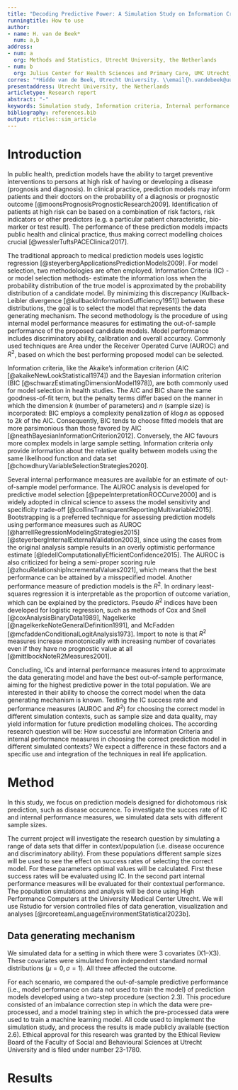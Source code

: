 ```yaml
---
title: "Decoding Predictive Power: A Simulation Study on Information Criteria vs. Internal Performance Measures"
runningtitle: How to use
author:
- name: H. van de Beek*
  num: a,b
address:
- num: a
  org: Methods and Statistics, Utrecht University, the Netherlands
- num: b
  org: Julius Center for Health Sciences and Primary Care, UMC Utrecht, the Netherlands
corres: "*Hidde van de Beek, Utrecht University. \\email{h.vandebeek@uu.nl}"
presentaddress: Utrecht University, the Netherlands
articletype: Research report
abstract: "-"
keywords: Simulation study, Information criteria, Internal performance measures, Predictive power, Model selection
bibliography: references.bib
output: rticles::sim_article
---
```


# Introduction
In public health, prediction models have the ability to target preventive interventions to persons at high risk of having or developing a disease (prognosis and diagnosis). In clinical practice, prediction models may inform patients and their doctors on the probability of a diagnosis or prognostic outcome [@moonsPrognosisPrognosticResearch2009]. Identification of patients at high risk can be based on a combination of risk factors, risk indicators or other predictors (e.g. a particular patient characteristic, bio-marker or test result). The performance of these prediction models impacts public health and clinical practice, thus making correct modelling choices crucial [@wesslerTuftsPACEClinical2017].

The traditional approach to medical prediction models uses logistic regression [@steyerbergApplicationsPredictionModels2009]. For model selection, two methodologies are often employed. Information Criteria (IC) -or model selection methods- estimate the information loss when the probability distribution of the true model is approximated by the probability distribution of a candidate model. By minimizing this discrepancy (Kullback-Leibler divergence [@kullbackInformationSufficiency1951]) between these distributions, the goal is to select the model that represents the data generating mechanism. The second methodology is the procedure of using internal model performance measures for estimating the out-of-sample performance of the proposed candidate models. Model performance includes discriminatory ability, calibration and overall accuracy. Commonly used techniques are Area under the Receiver Operated Curve (AUROC) and $R^2$, based on which the best performing proposed model can be selected.

Information criteria, like the Akaike’s information criterion (AIC [@akaikeNewLookStatistical1974]) and the Bayesian information criterion (BIC [@schwarzEstimatingDimensionModel1978]), are both commonly used for model selection in health studies. The AIC and BIC share the same goodness-of-fit term, but the penalty terms differ based on the manner in which the dimension $k$ (number of parameters) and $n$ (sample size) is incorporated: BIC employs a complexity penalization of $k\log n$ as opposed to $2k$ of the AIC. Consequently, BIC tends to choose fitted models that are more parsimonious than those favored by AIC [@neathBayesianInformationCriterion2012]. Conversely, the AIC favours more complex models in large sample setting. Information criteria only provide information about the relative quality between models using the same likelihood function and data set [@chowdhuryVariableSelectionStrategies2020].

Several internal performance measures are available for an estimate of out-of-sample model performance. The AUROC analysis is developed for predictive model selection [@pepeInterpretationROCCurve2000] and is widely adopted in clinical science to assess the model sensitivity and specificity trade-off [@collinsTransparentReportingMultivariable2015]. Bootstrapping is a preferred technique for assessing prediction models using performance measures such as AUROC [@harrellRegressionModelingStrategies2015] [@steyerbergInternalExternalValidation2003], since using the cases from the original analysis sample results in an overly optimistic performance estimate [@ledellComputationallyEfficientConfidence2015]. The AUROC is also criticized for being a semi-proper scoring rule [@zhouRelationshipIncrementalValues2021], which means that the best performance can be attained by a misspecified model. Another performance measure of prediction models is the $R^2$. In ordinary least-squares regression it is interpretable as the proportion of outcome variation, which can be explained by the predictors. Pseudo $R^2$ indices have been developed for logistic regression, such as methods of Cox and Snell [@coxAnalysisBinaryData1989], Nagelkerke [@nagelkerkeNoteGeneralDefinition1991], and McFadden [@mcfaddenConditionalLogitAnalysis1973]. Import to note is that $R^2$ measures increase monotonically with increasing number of covariates even if they have no prognostic value at all [@mittlbockNoteR2Measures2001].

Concluding, ICs and internal performance measures intend to approximate the data generating model and have the best out-of-sample performance, aiming for the highest predictive power in the total population. We are interested in their ability to choose the correct model when the data generating mechanism is known. Testing the IC success rate  and performance measures (AUROC and $R^2$) for choosing the correct model in different simulation contexts, such as sample size and data quality, may yield information for future prediction modelling choices. The according research question will be: How successful are Information Criteria and internal performance measures in choosing the correct prediction model in different simulated contexts? We expect a difference in these factors and a specific use and integration of the techniques in real life application.



# Method
In this study, we focus on prediction models designed for dichotomous risk prediction, such as disease occurence. To investigate the succes rate of IC and internal performance measures, we simulated data sets with different sample sizes.

The current project will investigate the research question by simulating a range of data sets that differ in context/population (i.e. disease occurence and discriminatory ability). From these populations different sample sizes will be used to see the effect on success rates of selecting the correct model. For these parameters optimal values will be calculated. First these success rates will be evaluated using IC. In the second part internal performance measures will be evaluated for their contextual performance. The population simulations and analysis will be done using High Performance Computers at the University Medical Center Utrecht. We will use Rstudio for version controlled \textbf{\textsf{R}} files of data generation, visualization and analyses [@rcoreteamLanguageEnvironmentStatistical2023b].

## Data generating mechanism
We simulated data for a setting in which there were 3 covariates (X1–X3). These covariates were simulated from independent standard normal distributions ($\mu = 0, \sigma = 1$). All three affected the outcome. 




For each scenario, we compared the out-of-sample predictive performance (i.e., model performance on data not used to train the model) of prediction models developed using a two-step procedure (section 2.3). This procedure consisted of an imbalance correction step in which the data were pre-processed, and a model training step in which the pre-processed data were used to train a machine learning model. All code used to implement the simulation study, and process the results is made publicly available (section 2.6). Ethical approval for this research was granted by the Ethical Review Board of the Faculty of Social and Behavioural Sciences at Utrecht University and is filed under number 23-1780.




# Results









